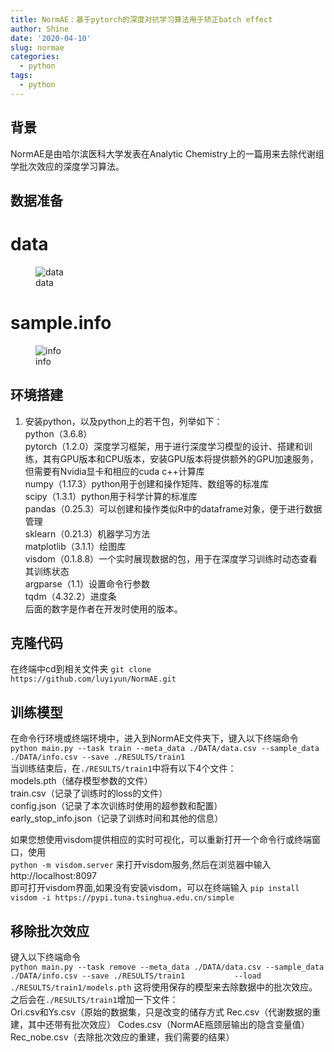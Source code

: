 ```yaml
---
title: NormAE：基于pytorch的深度对抗学习算法用于矫正batch effect
author: Shine
date: '2020-04-10'
slug: normae
categories:
  - python
tags:
  - python
---
```

## 背景
NormAE是由哈尔滨医科大学发表在Analytic Chemistry上的一篇用来去除代谢组学批次效应的深度学习算法。

## 数据准备
# data
![data](https://github.com/shineshen007/blog/blob/master/content/blog/NormAE/data.png?raw=true)  

# sample.info
![info](https://github.com/shineshen007/blog/blob/master/content/blog/NormAE/info.png?raw=true)  


## 环境搭建
 1. 安装python，以及python上的若干包，列举如下：  
            python（3.6.8）  
            pytorch（1.2.0）深度学习框架，用于进行深度学习模型的设计、搭建和训练，其有GPU版本和CPU版本，安装GPU版本将提供额外的GPU加速服务，但需要有Nvidia显卡和相应的cuda c++计算库  
            numpy（1.17.3）python用于创建和操作矩阵、数组等的标准库  
            scipy（1.3.1）python用于科学计算的标准库  
            pandas（0.25.3）可以创建和操作类似R中的dataframe对象，便于进行数据管理  
            sklearn（0.21.3）机器学习方法  
            matplotlib（3.1.1）绘图库  
            visdom（0.1.8.8）一个实时展现数据的包，用于在深度学习训练时动态查看其训练状态  
            argparse（1.1）设置命令行参数  
            tqdm（4.32.2）进度条  
            后面的数字是作者在开发时使用的版本。

## 克隆代码
在终端中cd到相关文件夹
 ``` git clone  https://github.com/luyiyun/NormAE.git  ```
 
## 训练模型
 在命令行环境或终端环境中，进入到NormAE文件夹下，键入以下终端命令  
             ```
             python main.py --task train --meta_data ./DATA/data.csv --sample_data ./DATA/info.csv --save ./RESULTS/train1
             ```   
 当训练结束后，在`./RESULTS/train1`中将有以下4个文件：  
             models.pth（储存模型参数的文件）   
             train.csv（记录了训练时的loss的文件）  
             config.json（记录了本次训练时使用的超参数和配置）  
             early_stop_info.json（记录了训练时间和其他的信息）  
             
  如果您想使用visdom提供相应的实时可视化，可以重新打开一个命令行或终端窗口，使用  
  ` python -m visdom.server `  来打开visdom服务,然后在浏览器中输入http://localhost:8097  
  即可打开visdom界面,如果没有安装visdom，可以在终端输入
  `pip install visdom -i https://pypi.tuna.tsinghua.edu.cn/simple`

## 移除批次效应
键入以下终端命令  
             ```
             python main.py --task remove --meta_data ./DATA/data.csv --sample_data ./DATA/info.csv --save ./RESULTS/train1
          --load ./RESULTS/train1/models.pth
             ```
  这将使用保存的模型来去除数据中的批次效应。  之后会在`./RESULTS/train1`增加一下文件：  
             Ori.csv和Ys.csv（原始的数据集，只是改变的储存方式    Rec.csv（代谢数据的重建，其中还带有批次效应）    Codes.csv（NormAE瓶颈层输出的隐含变量值）  
Rec_nobe.csv（去除批次效应的重建，我们需要的结果）



